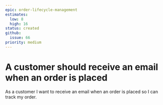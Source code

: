```yaml
---
epic: order-lifecycle-management
estimates:
  low: 8
  high: 16
status: created
github:
  issue: 66
priority: medium
---
```

# A customer should receive an email when an order is placed

As a customer I want to receive an email when an order is placed so I can track my order.
